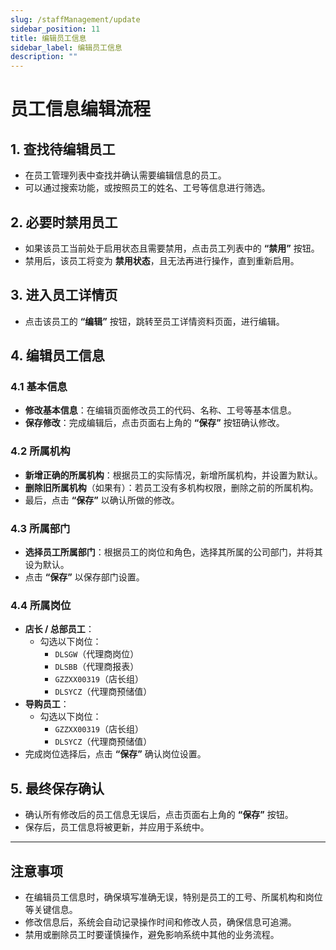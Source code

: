 ```yaml
---
slug: /staffManagement/update
sidebar_position: 11
title: 编辑员工信息
sidebar_label: 编辑员工信息
description: ""
---
```


# 员工信息编辑流程

## 1. 查找待编辑员工
- 在员工管理列表中查找并确认需要编辑信息的员工。
- 可以通过搜索功能，或按照员工的姓名、工号等信息进行筛选。

## 2. 必要时禁用员工
- 如果该员工当前处于启用状态且需要禁用，点击员工列表中的 **“禁用”** 按钮。
- 禁用后，该员工将变为 **禁用状态**，且无法再进行操作，直到重新启用。

## 3. 进入员工详情页
- 点击该员工的 **“编辑”** 按钮，跳转至员工详情资料页面，进行编辑。

## 4. 编辑员工信息
### 4.1 基本信息
- **修改基本信息**：在编辑页面修改员工的代码、名称、工号等基本信息。
- **保存修改**：完成编辑后，点击页面右上角的 **“保存”** 按钮确认修改。

### 4.2 所属机构
- **新增正确的所属机构**：根据员工的实际情况，新增所属机构，并设置为默认。
- **删除旧所属机构**（如果有）：若员工没有多机构权限，删除之前的所属机构。
- 最后，点击 **“保存”** 以确认所做的修改。

### 4.3 所属部门
- **选择员工所属部门**：根据员工的岗位和角色，选择其所属的公司部门，并将其设为默认。
- 点击 **“保存”** 以保存部门设置。

### 4.4 所属岗位
- **店长 / 总部员工**：
    - 勾选以下岗位：
        - `DLSGW`（代理商岗位）
        - `DLSBB`（代理商报表）
        - `GZZXX00319`（店长组）
        - `DLSYCZ`（代理商预储值）
- **导购员工**：
    - 勾选以下岗位：
        - `GZZXX00319`（店长组）
        - `DLSYCZ`（代理商预储值）
- 完成岗位选择后，点击 **“保存”** 确认岗位设置。

## 5. 最终保存确认
- 确认所有修改后的员工信息无误后，点击页面右上角的 **“保存”** 按钮。
- 保存后，员工信息将被更新，并应用于系统中。

---

## 注意事项
- 在编辑员工信息时，确保填写准确无误，特别是员工的工号、所属机构和岗位等关键信息。
- 修改信息后，系统会自动记录操作时间和修改人员，确保信息可追溯。
- 禁用或删除员工时要谨慎操作，避免影响系统中其他的业务流程。





